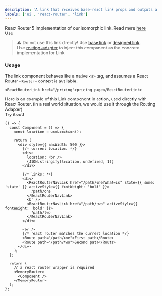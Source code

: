 ```yaml
---
description: 'A link that receives base-react link props and outputs a React-router link'
labels: ['ui', 'react-router', 'link']
---
```



React Router 5 implementation of our isomorphic link. Read more [here](https://bit.dev/teambit/base-react/navigation/link).  
Use

> ⚠️ Do not use this link directly! Use [base link](https://bit.dev/teambit/base-react/navigation/link) or [designed link](https://bit.dev/teambit/design/ui/navigation/link).  
> Use [routing-adapter](https://bit.dev/teambit/ui-foundation/ui/navigation/react-router/routing-adapter) to inject this component as the concrete implementation for Link.

### Usage

The link component behaves like a native `<a>` tag, and assumes a React Router `<Router>` context is available.

```tsx
<ReactRouterLink href="/pricing">pricing page</ReactRouterLink>
```

Here is an example of this Link component in action, used directly with React Router. (in a real world situation, we would use it through the Routing Adapter)  
Try it out!

```tsx live
() => {
  const Component = () => {
    const location = useLocation();

    return (
      <div style={{ maxWidth: 500 }}>
        {/* current location: */}
        <div>
          location: <br />
          {JSON.stringify(location, undefined, 1)}
        </div>

        {/* links: */}
        <div>
          <ReactRouterNavLink href="/path/one?what=is" state={{ some: 'state' }} activeStyle={{ fontWeight: 'bold' }}>
            /path/one
          </ReactRouterNavLink>
          <br />
          <ReactRouterNavLink href="/path/two" activeStyle={{ fontWeight: 'bold' }}>
            /path/two
          </ReactRouterNavLink>
        </div>

        <br />
        {/* react router matches the current location */}
        <Route path="/path/one">First path</Route>
        <Route path="/path/two">Second path</Route>
      </div>
    );
  };

  return (
    // a react router wrapper is required
    <MemoryRouter>
      <Component />
    </MemoryRouter>
  );
};
```
